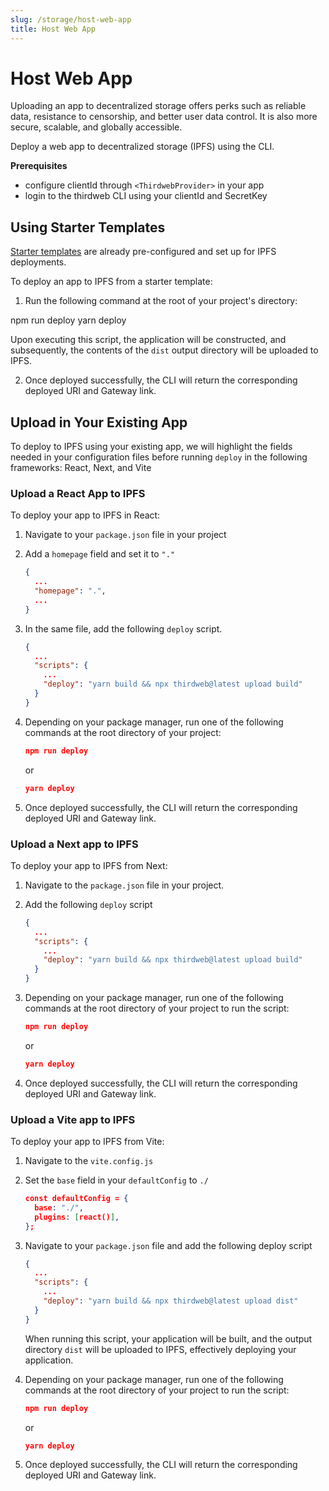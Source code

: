 ```yaml
---
slug: /storage/host-web-app
title: Host Web App
---
```



# Host Web App

Uploading an app to decentralized storage offers perks such as reliable data, resistance to censorship, and better user data control. It is also more secure, scalable, and globally accessible.

Deploy a web app to decentralized storage (IPFS) using the CLI.

**Prerequisites**

- configure clientId through `<ThirdwebProvider>` in your app
- login to the thirdweb CLI using your clientId and SecretKey

## Using Starter Templates

[Starter templates](https://thirdweb.com/templates) are already pre-configured and set up for IPFS deployments.

To deploy an app to IPFS from a starter template:

1. Run the following command at the root of your project's directory:

<Tabs>
  <TabItem value="npm" label="npm">
    <CodeBlock language="bash">npm run deploy</CodeBlock>
  </TabItem>
  <TabItem value="yarn" label="yarn">
    <CodeBlock language="bash">yarn deploy</CodeBlock>
  </TabItem>
</Tabs>

Upon executing this script, the application will be constructed, and subsequently, the contents of the `dist` output directory will be uploaded to IPFS.

2. Once deployed successfully, the CLI will return the corresponding deployed URI and Gateway link.

## Upload in Your Existing App

To deploy to IPFS using your existing app, we will highlight the fields needed in your configuration files before running `deploy` in the following frameworks: React, Next, and Vite

### Upload a React App to IPFS

To deploy your app to IPFS in React:

1. Navigate to your `package.json` file in your project
2. Add a `homepage` field and set it to `"."`

   ```json
   {
     ...
     "homepage": ".",
     ...
   }
   ```

3. In the same file, add the following `deploy` script.

   ```json
   {
     ...
     "scripts": {
       ...
       "deploy": "yarn build && npx thirdweb@latest upload build"
     }
   }
   ```

4. Depending on your package manager, run one of the following commands at the root directory of your project:

   ```json
   npm run deploy
   ```

   or

   ```json
   yarn deploy
   ```

5. Once deployed successfully, the CLI will return the corresponding deployed URI and Gateway link.

### Upload a Next app to IPFS

To deploy your app to IPFS from Next:

1. Navigate to the `package.json` file in your project.
2. Add the following `deploy` script

   ```json
   {
     ...
     "scripts": {
       ...
       "deploy": "yarn build && npx thirdweb@latest upload build"
     }
   }
   ```

3. Depending on your package manager, run one of the following commands at the root directory of your project to run the script:

   ```json
   npm run deploy
   ```

   or

   ```json
   yarn deploy
   ```

4. Once deployed successfully, the CLI will return the corresponding deployed URI and Gateway link.

### Upload a Vite app to IPFS

To deploy your app to IPFS from Vite:

1. Navigate to the `vite.config.js`
2. Set the `base` field in your `defaultConfig` to `./`

   ```json
   const defaultConfig = {
     base: "./",
     plugins: [react()],
   };
   ```

3. Navigate to your `package.json` file and add the following deploy script

   ```json
   {
     ...
     "scripts": {
       ...
       "deploy": "yarn build && npx thirdweb@latest upload dist"
     }
   }
   ```

   When running this script, your application will be built, and the output directory `dist` will be uploaded to IPFS, effectively deploying your application.

4. Depending on your package manager, run one of the following commands at the root directory of your project to run the script:

   ```json
   npm run deploy
   ```

   or

   ```json
   yarn deploy
   ```

5. Once deployed successfully, the CLI will return the corresponding deployed URI and Gateway link.
